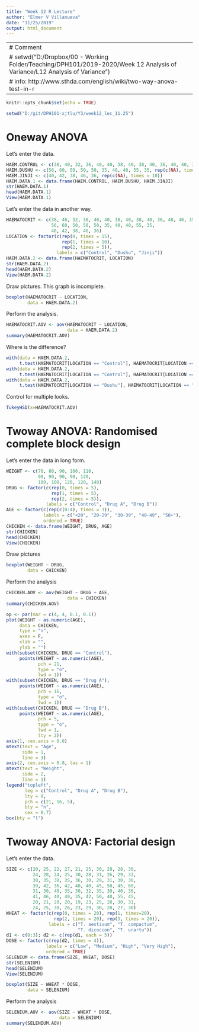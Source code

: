 ```yaml
---
title: "Week 12 R Lecture"
author: "Elmer V Villanueva"
date: "11/25/2019"
output: html_document
---
```


---
# Comment
# setwd("D:/Dropbox/00 - Working Folder/Teaching/DPH101/2019-2020/Week 12 Analysis of Variance/L12 Analysis of Variance")
# info: http://www.sthda.com/english/wiki/two-way-anova-test-in-r
---

```r
knitr::opts_chunk$set(echo = TRUE)
```

```r
setwd("D:/git/DPH101-xjtlu/Y3/week12_lec_11.25")
```

# Oneway ANOVA
Let's enter the data.
```r
HAEM.CONTROL <- c(38, 40, 32, 36, 40, 40, 38, 40, 38, 40, 36, 40, 40, 35, 45)
HAEM.DUSHU <- c(56, 60, 50, 50, 50, 35, 40, 40, 55, 35, rep(c(NA), times = 5))
HAEM.JINJI <- c(40, 42, 38, 46, 36, rep(c(NA), times = 10))
HAEM.DATA.1 <- data.frame(HAEM.CONTROL, HAEM.DUSHU, HAEM.JINJI)
str(HAEM.DATA.1)
head(HAEM.DATA.1)
View(HAEM.DATA.1)
```

Let's enter the data in another way.
```r
HAEMATOCRIT <- c(38, 40, 32, 36, 40, 40, 38, 40, 38, 40, 36, 40, 40, 35, 45,
                 56, 60, 50, 50, 50, 35, 40, 40, 55, 35,
                 40, 42, 38, 46, 36)
LOCATION <- factor(c(rep(0, times = 15),
                     rep(1, times = 10),
                     rep(2, times = 5)),
                   labels = c("Control", "Dushu", "Jinji"))
HAEM.DATA.2 <- data.frame(HAEMATOCRIT, LOCATION)
str(HAEM.DATA.2)
head(HAEM.DATA.2)
View(HAEM.DATA.2)
```

Draw pictures. This graph is incomplete.
```r
boxplot(HAEMATOCRIT ~ LOCATION, 
        data = HAEM.DATA.2)
```

Perform the analysis.
```r
HAEMATOCRIT.AOV <- aov(HAEMATOCRIT ~ LOCATION, 
                       data = HAEM.DATA.2)
summary(HAEMATOCRIT.AOV)
```

Where is the difference?
```r
with(data = HAEM.DATA.2,
     t.test(HAEMATOCRIT[LOCATION == "Control"], HAEMATOCRIT[LOCATION == "Dushu"]))
with(data = HAEM.DATA.2,
     t.test(HAEMATOCRIT[LOCATION == "Control"], HAEMATOCRIT[LOCATION == "Jinji"]))
with(data = HAEM.DATA.2,
     t.test(HAEMATOCRIT[LOCATION == "Dushu"], HAEMATOCRIT[LOCATION == "Jinji"]))
```

Control for multiple looks.
```r
TukeyHSD(x=HAEMATOCRIT.AOV)
```

# Twoway ANOVA: Randomised complete block design
Let's enter the data in long form.
```r
WEIGHT <- c(70, 80, 90, 100, 110,
            90, 90, 90, 90, 120,
            100, 100, 120, 120, 140)
DRUG <- factor(c(rep(0, times = 5), 
                 rep(1, times = 5), 
                 rep(2, times = 5)),
               labels = c("Control", "Drug A", "Drug B"))
AGE <- factor(c(rep(c(0:4), times = 3)),
              labels = c("<20", "20-29", "30-39", "40-49", "50+"),
              ordered = TRUE)
CHICKEN <- data.frame(WEIGHT, DRUG, AGE)
str(CHICKEN)
head(CHICKEN)
View(CHICKEN)
```

Draw pictures
```r
boxplot(WEIGHT ~ DRUG,
        data = CHICKEN)
```

Perform the analysis
```r
CHICKEN.AOV <- aov(WEIGHT ~ DRUG + AGE, 
                       data = CHICKEN)
summary(CHICKEN.AOV)
```

```r
op <- par(mar = c(4, 4, 0.1, 0.1))
plot(WEIGHT ~ as.numeric(AGE), 
     data = CHICKEN, 
     type = "n", 
     axes = F, 
     xlab = "", 
     ylab = "")
with(subset(CHICKEN, DRUG == "Control"), 
     points(WEIGHT ~ as.numeric(AGE), 
            pch = 21, 
            type = "o", 
            lwd = 1))
with(subset(CHICKEN, DRUG == "Drug A"), 
     points(WEIGHT ~ as.numeric(AGE), 
            pch = 16, 
            type = "o", 
            lwd = 1))
with(subset(CHICKEN, DRUG == "Drug B"), 
     points(WEIGHT ~ as.numeric(AGE), 
            pch = 5, 
            type = "o", 
            lwd = 1, 
            lty = 2))
axis(1, cex.axis = 0.8)
mtext(text = "Age", 
      side = 1, 
      line = 3)
axis(2, cex.axis = 0.8, las = 1)
mtext(text = "Weight", 
      side = 2, 
      line = 3)
legend("topleft", 
       leg = c("Control", "Drug A", "Drug B"), 
       lty = 0, 
       pch = c(21, 16, 5), 
       bty = "n", 
       cex = 0.7)
box(bty = "l")
```

# Twoway ANOVA: Factorial design
Let's enter the data.
```r
SIZE <- c(20, 25, 22, 27, 21, 25, 30, 29, 28, 30,
          24, 28, 24, 25, 30, 28, 31, 26, 29, 32,
          30, 35, 30, 35, 36, 30, 29, 31, 30, 30,
          39, 42, 36, 42, 40, 40, 45, 50, 45, 60,
          31, 30, 40, 35, 30, 32, 35, 30, 40, 30,
          41, 46, 40, 40, 35, 42, 50, 40, 55, 45,
          20, 21, 20, 20, 19, 23, 25, 28, 30, 31,
          24, 25, 30, 26, 23, 29, 30, 28, 27, 30)
WHEAT <- factor(c(rep(0, times = 20), rep(1, times=20),
                  rep(2, times = 20), rep(3, times = 20)),
                labels = c("T. aestivum", "T. compactum",
                           "T. dicoccon", "T. urartu"))
d1 <- c(0:3); d2 <- c(rep(d1, each = 5))
DOSE <- factor(c(rep(d2, times = 4)),
               labels = c("Low", "Medium", "High", "Very High"),
               ordered = TRUE)
SELENIUM <- data.frame(SIZE, WHEAT, DOSE)
str(SELENIUM)
head(SELENIUM)
View(SELENIUM)
```

```r
boxplot(SIZE ~ WHEAT * DOSE,
        data = SELENIUM)
```

Perform the analysis
```r
SELENIUM.AOV <- aov(SIZE ~ WHEAT * DOSE,
                    data = SELENIUM)
summary(SELENIUM.AOV)
```


